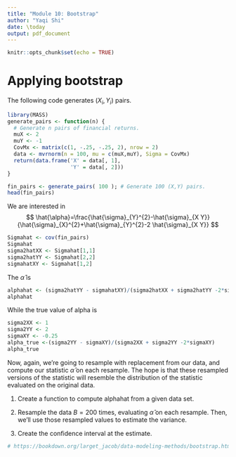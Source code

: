 ```yaml
---
title: "Module 10: Bootstrap"
author: "Yaqi Shi"
date: \today
output: pdf_document
---
```


```r
knitr::opts_chunk$set(echo = TRUE)
```

# Applying bootstrap 

The following code generates $\left(X_{i}, Y_{i}\right)$ pairs.

```r
library(MASS)
generate_pairs <- function(n) {
  # Generate n pairs of financial returns.
  muX <- 2
  muY <- -1
  CovMx <- matrix(c(1, -.25, -.25, 2), nrow = 2)
  data <- mvrnorm(n = 100, mu = c(muX,muY), Sigma = CovMx)
  return(data.frame('X' = data[, 1], 
                    'Y' = data[, 2]))
}
```

```r
fin_pairs <- generate_pairs( 100 ); # Generate 100 (X,Y) pairs.
head(fin_pairs)
```

We are interested in 
$$
\hat{\alpha}=\frac{\hat{\sigma}_{Y}^{2}-\hat{\sigma}_{X Y}}{\hat{\sigma}_{X}^{2}+\hat{\sigma}_{Y}^{2}-2 \hat{\sigma}_{X Y}} 
$$

```r
Sigmahat <- cov(fin_pairs) 
Sigmahat
sigma2hatXX <- Sigmahat[1,1]
sigma2hatYY <- Sigmahat[2,2]
sigmahatXY <- Sigmahat[1,2]
```

The $\hat{\alpha}$ is

```r
alphahat <- (sigma2hatYY - sigmahatXY)/(sigma2hatXX + sigma2hatYY -2*sigmahatXY)
alphahat
```

While the true value of alpha is

```r
sigma2XX <- 1
sigma2YY <- 2
sigmaXY <- -0.25
alpha_true <-(sigma2YY - sigmaXY)/(sigma2XX + sigma2YY -2*sigmaXY)
alpha_true
```


Now, again, we're going to resample with replacement from our data, and compute our statistic $\hat{\alpha}$ on each resample. The hope is that these resampled versions of the statistic will resemble the distribution of the statistic evaluated on the original data.

1. Create a function to compute alphahat from a given data set.

2. Resample the data $B=200$ times, evaluating $\hat{\alpha}$ on each resample. Then, we'll use those resampled values to estimate the variance.

3. Create the confidence interval at the estimate. 

```r
# https://bookdown.org/larget_jacob/data-modeling-methods/bootstrap.html
```

